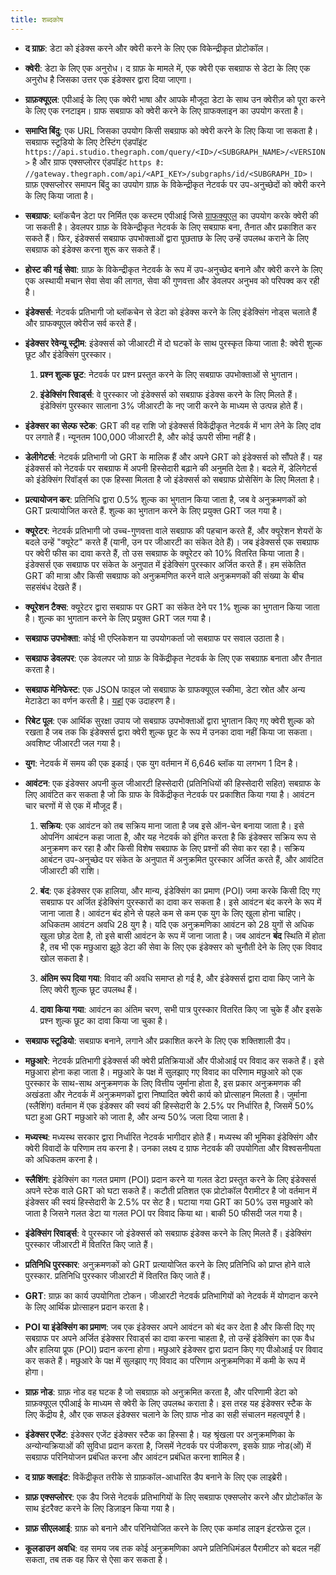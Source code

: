 ```yaml
---
title: शब्दकोष
---
```


- **द ग्राफ़**: डेटा को इंडेक्स करने और क्वेरी करने के लिए एक विकेन्द्रीकृत प्रोटोकॉल।

- **क्वेरी**: डेटा के लिए एक अनुरोध। द ग्राफ़ के मामले में, एक क्वेरी एक सबग्राफ से डेटा के लिए एक अनुरोध है जिसका उत्तर एक इंडेक्सर द्वारा दिया जाएगा।

- **ग्राफ़क्यूएल**: एपीआई के लिए एक क्वेरी भाषा और आपके मौजूदा डेटा के साथ उन क्वेरीज़ को पूरा करने के लिए एक रनटाइम। ग्राफ सबग्राफ को क्वेरी करने के लिए ग्राफक्लाइन का उपयोग करता है।

- **समाप्ति बिंदु**: एक URL जिसका उपयोग किसी सबग्राफ को क्वेरी करने के लिए किया जा सकता है। सबग्राफ स्टूडियो के लिए टेस्टिंग एंडपॉइंट `https://api.studio.thegraph.com/query/<ID>/<SUBGRAPH_NAME>/<VERSION>` है और ग्राफ एक्सप्लोरर एंडपॉइंट `https है: //gateway.thegraph.com/api/<API_KEY>/subgraphs/id/<SUBGRAPH_ID>`। ग्राफ़ एक्सप्लोरर समापन बिंदु का उपयोग ग्राफ़ के विकेन्द्रीकृत नेटवर्क पर उप-अनुच्छेदों को क्वेरी करने के लिए किया जाता है।

- **सबग्राफ**: ब्लॉकचैन डेटा पर निर्मित एक कस्टम एपीआई जिसे [ग्राफक्यूएल](https://graphql.org/) का उपयोग करके क्वेरी की जा सकती है। डेवलपर ग्राफ़ के विकेन्द्रीकृत नेटवर्क के लिए सबग्राफ बना, तैनात और प्रकाशित कर सकते हैं। फिर, इंडेक्सर्स सबग्राफ उपभोक्ताओं द्वारा पूछताछ के लिए उन्हें उपलब्ध कराने के लिए सबग्राफ को इंडेक्स करना शुरू कर सकते हैं।

- **होस्ट की गई सेवा**: ग्राफ़ के विकेन्द्रीकृत नेटवर्क के रूप में उप-अनुच्छेद बनाने और क्वेरी करने के लिए एक अस्थायी मचान सेवा सेवा की लागत, सेवा की गुणवत्ता और डेवलपर अनुभव को परिपक्व कर रही है।

- **इंडेक्सर्स**: नेटवर्क प्रतिभागी जो ब्लॉकचेन से डेटा को इंडेक्स करने के लिए इंडेक्सिंग नोड्स चलाते हैं और ग्राफक्यूएल क्वेरीज सर्व करते हैं।

- **इंडेक्सर रेवेन्यू स्ट्रीम**: इंडेक्सर्स को जीआरटी में दो घटकों के साथ पुरस्कृत किया जाता है: क्वेरी शुल्क छूट और इंडेक्सिंग पुरस्कार।

  1. **प्रश्न शुल्क छूट**: नेटवर्क पर प्रश्न प्रस्तुत करने के लिए सबग्राफ उपभोक्ताओं से भुगतान।

  2. **इंडेक्सिंग रिवार्ड्स**: वे पुरस्कार जो इंडेक्सर्स को सबग्राफ इंडेक्स करने के लिए मिलते हैं। इंडेक्सिंग पुरस्कार सालाना 3% जीआरटी के नए जारी करने के माध्यम से उत्पन्न होते हैं।

- **इंडेक्सर का सेल्फ स्टेक**: GRT की वह राशि जो इंडेक्सर्स विकेंद्रीकृत नेटवर्क में भाग लेने के लिए दांव पर लगाते हैं। न्यूनतम 100,000 जीआरटी है, और कोई ऊपरी सीमा नहीं है।

- **डेलीगेटर्स**: नेटवर्क प्रतिभागी जो GRT के मालिक हैं और अपने GRT को इंडेक्सर्स को सौंपते हैं। यह इंडेक्सर्स को नेटवर्क पर सबग्राफ में अपनी हिस्सेदारी बढ़ाने की अनुमति देता है। बदले में, डेलिगेटर्स को इंडेक्सिंग रिवॉर्ड्स का एक हिस्सा मिलता है जो इंडेक्सर्स को सबग्राफ प्रोसेसिंग के लिए मिलता है।

- **प्रत्यायोजन कर**: प्रतिनिधि द्वारा 0.5% शुल्क का भुगतान किया जाता है, जब वे अनुक्रमणकों को GRT प्रत्यायोजित करते हैं. शुल्क का भुगतान करने के लिए प्रयुक्त GRT जल गया है।

- **क्यूरेटर**: नेटवर्क प्रतिभागी जो उच्च-गुणवत्ता वाले सबग्राफ की पहचान करते हैं, और क्यूरेशन शेयरों के बदले उन्हें "क्यूरेट" करते हैं (यानी, उन पर जीआरटी का संकेत देते हैं)। जब इंडेक्सर्स एक सबग्राफ पर क्वेरी फीस का दावा करते हैं, तो उस सबग्राफ के क्यूरेटर को 10% वितरित किया जाता है। इंडेक्सर्स एक सबग्राफ पर संकेत के अनुपात में इंडेक्सिंग पुरस्कार अर्जित करते हैं। हम संकेतित GRT की मात्रा और किसी सबग्राफ को अनुक्रमणित करने वाले अनुक्रमणकों की संख्या के बीच सहसंबंध देखते हैं।

- **क्यूरेशन टैक्स**: क्यूरेटर द्वारा सबग्राफ पर GRT का संकेत देने पर 1% शुल्क का भुगतान किया जाता है। शुल्क का भुगतान करने के लिए प्रयुक्त GRT जल गया है।

- **सबग्राफ उपभोक्ता**: कोई भी एप्लिकेशन या उपयोगकर्ता जो सबग्राफ पर सवाल उठाता है।

- **सबग्राफ डेवलपर**: एक डेवलपर जो ग्राफ़ के विकेंद्रीकृत नेटवर्क के लिए एक सबग्राफ़ बनाता और तैनात करता है।

- **सबग्राफ मेनिफेस्ट**: एक JSON फाइल जो सबग्राफ के ग्राफक्यूएल स्कीमा, डेटा स्रोत और अन्य मेटाडेटा का वर्णन करती है। [यहां](https://ipfs.io/ipfs/QmVQdzeGdPUiLiACeqXRpKAYpyj8Z1yfWLMUq7A7WundUf) एक उदाहरण है।

- **रिबेट पूल**: एक आर्थिक सुरक्षा उपाय जो सबग्राफ उपभोक्ताओं द्वारा भुगतान किए गए क्वेरी शुल्क को रखता है जब तक कि इंडेक्सर्स द्वारा क्वेरी शुल्क छूट के रूप में उनका दावा नहीं किया जा सकता। अवशिष्ट जीआरटी जल गया है।

- **युग**: नेटवर्क में समय की एक इकाई। एक युग वर्तमान में 6,646 ब्लॉक या लगभग 1 दिन है।

- **आवंटन**: एक इंडेक्सर अपनी कुल जीआरटी हिस्सेदारी (प्रतिनिधियों की हिस्सेदारी सहित) सबग्राफ के लिए आवंटित कर सकता है जो कि ग्राफ के विकेंद्रीकृत नेटवर्क पर प्रकाशित किया गया है। आवंटन चार चरणों में से एक में मौजूद हैं।

  1. **सक्रिय**: एक आवंटन को तब सक्रिय माना जाता है जब इसे ऑन-चेन बनाया जाता है। इसे ओपनिंग आबंटन कहा जाता है, और यह नेटवर्क को इंगित करता है कि इंडेक्सर सक्रिय रूप से अनुक्रमण कर रहा है और किसी विशेष सबग्राफ के लिए प्रश्नों की सेवा कर रहा है। सक्रिय आबंटन उप-अनुच्छेद पर संकेत के अनुपात में अनुक्रमित पुरस्कार अर्जित करते हैं, और आवंटित जीआरटी की राशि।

  2. **बंद**: एक इंडेक्सर एक हालिया, और मान्य, इंडेक्सिंग का प्रमाण (POI) जमा करके किसी दिए गए सबग्राफ पर अर्जित इंडेक्सिंग पुरस्कारों का दावा कर सकता है। इसे आवंटन बंद करने के रूप में जाना जाता है। आवंटन बंद होने से पहले कम से कम एक युग के लिए खुला होना चाहिए। अधिकतम आवंटन अवधि 28 युग है। यदि एक अनुक्रमणिका आवंटन को 28 युगों से अधिक खुला छोड़ देता है, तो इसे बासी आवंटन के रूप में जाना जाता है। जब आवंटन **बंद** स्थिति में होता है, तब भी एक मछुआरा झूठे डेटा की सेवा के लिए एक इंडेक्सर को चुनौती देने के लिए एक विवाद खोल सकता है।

  3. **अंतिम रूप दिया गया**: विवाद की अवधि समाप्त हो गई है, और इंडेक्सर्स द्वारा दावा किए जाने के लिए क्वेरी शुल्क छूट उपलब्ध हैं।

  4. **दावा किया गया**: आवंटन का अंतिम चरण, सभी पात्र पुरस्कार वितरित किए जा चुके हैं और इसके प्रश्न शुल्क छूट का दावा किया जा चुका है।

- **सबग्राफ स्टूडियो**: सबग्राफ बनाने, लगाने और प्रकाशित करने के लिए एक शक्तिशाली डैप।

- **मछुआरे**: नेटवर्क प्रतिभागी इंडेक्सर्स की क्वेरी प्रतिक्रियाओं और पीओआई पर विवाद कर सकते हैं। इसे मछुआरा होना कहा जाता है। मछुआरे के पक्ष में सुलझाए गए विवाद का परिणाम मछुआरे को एक पुरस्कार के साथ-साथ अनुक्रमणक के लिए वित्तीय जुर्माना होता है, इस प्रकार अनुक्रमणक की अखंडता और नेटवर्क में अनुक्रमणकों द्वारा निष्पादित क्वेरी कार्य को प्रोत्साहन मिलता है। जुर्माना (स्लैशिंग) वर्तमान में एक इंडेक्सर की स्वयं की हिस्सेदारी के 2.5% पर निर्धारित है, जिसमें 50% घटा हुआ GRT मछुआरे को जाता है, और अन्य 50% जला दिया जाता है।

- **मध्यस्थ**: मध्यस्थ सरकार द्वारा निर्धारित नेटवर्क भागीदार होते हैं। मध्यस्थ की भूमिका इंडेक्सिंग और क्वेरी विवादों के परिणाम तय करना है। उनका लक्ष्य द ग्राफ नेटवर्क की उपयोगिता और विश्वसनीयता को अधिकतम करना है।

- **स्लैशिंग**: इंडेक्सिंग का गलत प्रमाण (POI) प्रदान करने या गलत डेटा प्रस्तुत करने के लिए इंडेक्सर्स अपने स्टेक वाले GRT को घटा सकते हैं। कटौती प्रतिशत एक प्रोटोकॉल पैरामीटर है जो वर्तमान में इंडेक्सर की स्वयं हिस्सेदारी के 2.5% पर सेट है। घटाया गया GRT का 50% उस मछुआरे को जाता है जिसने गलत डेटा या गलत POI पर विवाद किया था। बाकी 50 फीसदी जल गया है।

- **इंडेक्सिंग रिवार्ड्स**: वे पुरस्कार जो इंडेक्सर्स को सबग्राफ इंडेक्स करने के लिए मिलते हैं। इंडेक्सिंग पुरस्कार जीआरटी में वितरित किए जाते हैं।

- **प्रतिनिधि पुरस्कार**: अनुक्रमणकों को GRT प्रत्यायोजित करने के लिए प्रतिनिधि को प्राप्त होने वाले पुरस्कार. प्रतिनिधि पुरस्कार जीआरटी में वितरित किए जाते हैं।

- **GRT**: ग्राफ़ का कार्य उपयोगिता टोकन। जीआरटी नेटवर्क प्रतिभागियों को नेटवर्क में योगदान करने के लिए आर्थिक प्रोत्साहन प्रदान करता है।

- **POI या इंडेक्सिंग का प्रमाण**: जब एक इंडेक्सर अपने आवंटन को बंद कर देता है और किसी दिए गए सबग्राफ पर अपने अर्जित इंडेक्सर रिवार्ड्स का दावा करना चाहता है, तो उन्हें इंडेक्सिंग का एक वैध और हालिया प्रूफ (POI) प्रदान करना होगा। मछुआरे इंडेक्सर द्वारा प्रदान किए गए पीओआई पर विवाद कर सकते हैं। मछुआरे के पक्ष में सुलझाए गए विवाद का परिणाम अनुक्रमणिका में कमी के रूप में होगा।

- **ग्राफ़ नोड**: ग्राफ़ नोड वह घटक है जो सबग्राफ़ को अनुक्रमित करता है, और परिणामी डेटा को ग्राफ़क्यूएल एपीआई के माध्यम से क्वेरी के लिए उपलब्ध कराता है। इस तरह यह इंडेक्सर स्टैक के लिए केंद्रीय है, और एक सफल इंडेक्सर चलाने के लिए ग्राफ नोड का सही संचालन महत्वपूर्ण है।

- **इंडेक्सर एजेंट**: इंडेक्सर एजेंट इंडेक्सर स्टैक का हिस्सा है। यह श्रृंखला पर अनुक्रमणिका के अन्योन्यक्रियाओं की सुविधा प्रदान करता है, जिसमें नेटवर्क पर पंजीकरण, इसके ग्राफ़ नोड(ओं) में सबग्राफ परिनियोजन प्रबंधित करना और आवंटन प्रबंधित करना शामिल है।

- **द ग्राफ़ क्लाइंट**: विकेंद्रीकृत तरीके से ग्राफ़कॉल-आधारित डैप बनाने के लिए एक लाइब्रेरी।

- **ग्राफ़ एक्सप्लोरर**: एक डैप जिसे नेटवर्क प्रतिभागियों के लिए सबग्राफ एक्सप्लोर करने और प्रोटोकॉल के साथ इंटरैक्ट करने के लिए डिज़ाइन किया गया है।

- **ग्राफ़ सीएलआई**: ग्राफ़ को बनाने और परिनियोजित करने के लिए एक कमांड लाइन इंटरफ़ेस टूल।

- **कूलडाउन अवधि**: वह समय जब तक कोई अनुक्रमणिका अपने प्रतिनिधिमंडल पैरामीटर को बदल नहीं सकता, तब तक वह फिर से ऐसा कर सकता है।
